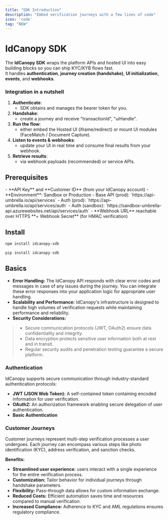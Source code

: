 ```yaml
---
title: "SDK Introduction"
description: "Embed verification journeys with a few lines of code"
icon: 'code'
tag: "NEW"
---
```


# IdCanopy SDK

The **IdCanopy SDK** wraps the platform APIs and hosted UI into easy building blocks so you can ship KYC/KYB flows fast.  
It handles **authentication**, **journey creation (handshake)**, **UI initialization**, **events**, and **webhooks**.

### Integration in a nutshell
1. **Authenticate**:
   - SDK obtains and manages the bearer token for you.
2. **Handshake**: 
   - create a journey and receive "transactionId", "uiHandle".
3. **Run the flow**: 
   - either embed the Hosted UI (iframe/redirect) or mount UI modules (FaceMatch / Document Capture).
4. **Listen to events & webhooks**: 
   - update your UI in real time and consume final results from your webhook.
5. **Retrieve results**: 
   - via webhook payloads (recommended) or service APIs.

## Prerequisites
<Note>
- **API Key** and **Customer ID** (from your IdCanopy account)
- **Environment**: Sandbox or Production  
  - Base API (prod): `https://api-umbrella.io/api/services`  
  - Auth (prod): `https://api-umbrella.io/api/services/auth`  
  - Auth (sandbox): `https://sandbox-umbrella-api.azurewebsites.net/api/services/auth`
- **Webhook URL** reachable over HTTPS **+ Webhook Secret** (for HMAC verification)
</Note>

## Install

<Tabs>
  <Tab title="Node (npm)">
  
```bash
npm install idcanopy-sdk
```
</Tab> <Tab title="Python (pip)">
```python
pip install idcanopy-sdk
```
</Tab> </Tabs>

## Basics
- **Error Handling:** The IdCanopy API responds with clear error codes and messages in case of any issues during the journey. You can integrate these error responses into your application logic for appropriate user handling.
- **Scalability and Performance:** IdCanopy's infrastructure is designed to handle high volumes of verification requests while maintaining performance and reliability.
- **Security Considerations:**
>- Secure communication protocols (JWT, OAuth2) ensure data confidentiality and integrity.
>- Data encryption protects sensitive user information both at rest and in transit.
>- Regular security audits and penetration testing guarantee a secure platform.

### Authentication
IdCanopy supports secure communication through industry-standard authentication protocols:

- **JWT (JSON Web Token):** A self-contained token containing encoded information for user verification.
- **OAuth2:** An authorization framework enabling secure delegation of user authentication.
- **Basic Authentication**

### Customer Journeys
Customer journeys represent multi-step verification processes a user undergoes. Each journey can encompass various steps like photo identification (KYC), address verification, and sanction checks.

**Benefits:**
- **Streamlined user experience:** users interact with a single experience for the entire verification process.
- **Customization:** Tailor behavior for individual journeys through handshake parameters.
- **Flexibility:** Pass-through data allows for custom information exchange.
- **Reduced Costs:** Efficient automation saves time and resources compared to manual verification.
- **Increased Compliance:** Adherence to KYC and AML regulations ensures regulatory compliance.
